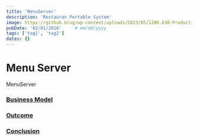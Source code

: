 ```yaml
---
title: 'MenuServer'
description: 'Restauran Portable System'
image: https://github.blog/wp-content/uploads/2023/05/1200.630-Productivity-wLogo@2x.png?resize=1600%2C850
pubDate: '02/01/2016'     # mm/dd/yyyy
tags: ['tag1', 'tag2']
dates: {}
---
```


# Menu Server

MenuServer



### [Business Model](#business-model)

### [Outcome](#outcome)

### [Conclusion](#conclusion)


